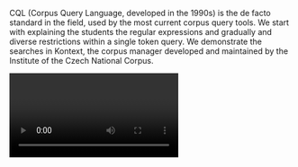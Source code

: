 CQL (Corpus Query Language, developed in the 1990s) is the de facto standard in the field, used by the most current corpus query tools. We start with explaining the students the regular expressions and gradually and diverse restrictions within a single token query. We demonstrate the searches in Kontext, the corpus manager developed and maintained by the Institute of the Czech National Corpus.

<Video provider="youtube" id="4WX4tD7-eTA?si=zfOud4qXJv4fxwXW">
  Session 4 - Base CQL
</Video>
